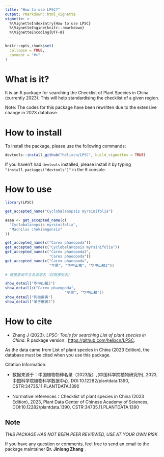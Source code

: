 ```yaml
---
title: "How to use LPSC?"
output: rmarkdown::html_vignette
vignette: >
  %\VignetteIndexEntry{How to use LPSC}
  %\VignetteEngine{knitr::rmarkdown}
  %\VignetteEncoding{UTF-8}
---
```


```r
knitr::opts_chunk$set(
  collapse = TRUE,
  comment = "#>"
)
```

# What is it?

It is an R package for searching the Checklist of Plant Species in China (currently 2023). This will help standardising the checklist of a given region.

Note: The codes for this package have been rewritten due to the extensive change in 2023 database.

# How to install

To install the package, please use the following commands:

```R
devtools::install_github("helixcn/LPSC", build_vignettes = TRUE)
```

If you haven't had `devtools` installed, please install it by typing `"install.packages("devtools")"` in the R console.


# How to use

```R
library(LPSC)

get_accepted_name("Cyclobalanopsis myrsinifolia")

aaaa <- get_accepted_name(c(
  "Cyclobalanopsis myrsinifolia",
  "Machilus chekiangensis"
))

get_accepted_name(c("Carex phaeopoda"))
get_accepted_name(c("Cyclobalanopsis myrsinifolia"))
get_accepted_name(c("Carex phaeopoda2",
                    "Carex phaeopoda"))
get_accepted_name(c("Carex phaeopoda",
                    "苹果", "华中山楂", "华中山楂2"))
					
# 直接查询中文名或学名（仅限接受名）

show_detail("华中山楂2")
show_detail(c("Carex phaeopoda",
                           "苹果", "华中山楂"))
show_detail("刺枝麻黄")
show_detail("单子麻黄2")

```

# How to cite

- Zhang J (2023). _LPSC: Tools for searching List of plant
  species in China_. R package version ,
  <https://github.com/helixcn/LPSC>.
  
As the data came from List of plant species in China (2023 Edition), the database must be cited when you use this package. 

Citation Information:

- 数据来源于：中国植物物种名录（2023版）,(中国科学院植物研究所), 2023, 中国科学院植物科学数据中心, DOI:10.12282/plantdata.1390, CSTR:34735.11.PLANTDATA.1390

- Normative references：Checklist of plant species in China (2023 Edition), 2023, Plant Data Center of Chinese Academy of Sciences, DOI:10.12282/plantdata.1390, CSTR:34735.11.PLANTDATA.1390


## Note

*THIS PACKAGE HAS NOT BEEN PEER REVIEWED, USE AT YOUR OWN RISK.* 

If you have any question or comments, feel free to send an email to the package maintainer **Dr. Jinlong Zhang** .

